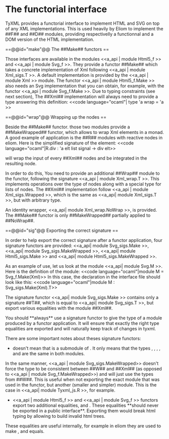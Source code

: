 = The functorial interface =

TyXML provides a functorial interface to implement HTML and SVG on top of any XML implementations. This is used heavily by Eliom to implement the ##F## and ##D## modules, providing respectivelly a functionnal and a DOM version of the HTML implementation.


==@@id="make"@@ The ##Make## functors ==

Those interfaces are available in the modules <<a_api | module Html5_f >> and <<a_api | module Svg_f >>. They provide a functor ##Make## which takes a concrete implementation of Xml following <<a_api | module Xml_sigs.T >>. A default implementation is provided by the <<a_api | module Xml >> module.
The functor <<a_api | module Html5_f.Make >> also needs an Svg implementation that you can obtain, for example, with the functor <<a_api | module Svg_f.Make >>.
Due to typing constraints (see next section), The ##Xml## implementation will always need to provide a {{{wrap}}} type answering this definition:
<<code language="ocaml"| type 'a wrap = 'a >>


==@@id="wrap"@@ Wrapping up the nodes ==

Beside the ##Make## functor. those two modules provide a ##MakeWrapped## functor, which allows to wrap Xml elements in a monad.
A good example of application is the ##R## modules with reactive nodes in eliom. Here is the simplified signature of the {{{div}}} element:
<<code language="ocaml"|R.div : 'a elt list signal -> div elt>>

{{{signal}}} will wrap the input of every ##Xml## nodes and be integrated in the resulting node.

In order to do this, You need to provide an additional ##Wrap## module to the functor, following the signature <<a_api | module Xml_wrap.T >>. This implements operations over the type of nodes along with a special type for lists of nodes.
The ##Xml## implementation follow <<a_api | module Xml_sigs.Wrapped >>, which is the same as <<a_api| module Xml_sigs.T >>, but with arbitrary {{{'a wrap}}} type.

An identity wrapper, <<a_api| module Xml_wrap.NoWrap >>, is provided. The ##Make## functor is only ##MakeWrapped## partially applied to ##NoWrap##.


==@@id="sig"@@ Exporting the correct signature ==

In order to help export the correct signature after a functor application, four signature functors are provided: <<a_api| module Svg_sigs.Make >>, <<a_api| module Svg_sigs.MakeWrapped >>, <<a_api| module Html5_sigs.Make >> and <<a_api| module Html5_sigs.MakeWrapped >>.

As an example of use, let us look at the module <<a_api| module Svg.M >>. Here is the definition of the module:
<<code language="ocaml"|module M = Svg_f.Make(Xml)>>
In this case, the declaration in the interface file should look like this:
<<code language="ocaml"|module M : Svg_sigs.Make(Xml).T>>

The signature functor <<a_api| module Svg_sigs.Make >> contains only a signature ##T##, which is equal to <<a_api| module Svg_sigs.T >>, but export various equalities with the module ##Xml##.

You should **always** use a signature functor to give the type of a module produced by a functor application. It will ensure that exactly the right type equalities are exported and will naturally keep track of changes in tyxml.

There are some important notes about theses signature functors:
* {{{module M : Svg_sigs.Make(Xml).T}}} doesn't mean that {{{M.Xml}}} is a submodule of {{{Xml}}}. It only means that the types {{{uri}}}, {{{event_handler}}}, {{{mouse_event_handler}}}, {{{keyboard_event_handler}}}, {{{attrib}}} and {{{elt}}} are the same in both modules.
In the same manner, <<a_api | module Svg_sigs.MakeWrapped>> doesn't force the {{{wrap}}} type to be consistent between ##W## and ##Xml## (as opposed to <<a_api | module Svg_f.MakeWrapped>>) and will just use the types from ##W##.
This is useful when not exporting the exact module that was used in the functor, but another (smaller and simpler) module. This is the case in <<a_api| module Tyxml_js.R >>, for example.

* <<a_api | module Html5_f >> and <<a_api | module Svg_f >> functors export two additional equalities, {{{+'a elt = Xml.elt}}} and {{{+'a attrib = Xml.attrib}}}. These equalities **should never be exported in a public interface**. Exporting them would break html typing by allowing to build invalid html trees.
These equalities are useful internally, for example in eliom they are used to make {{{F.elt}}}, {{{D.elt}}} and {{{R.elt}}} equals.
